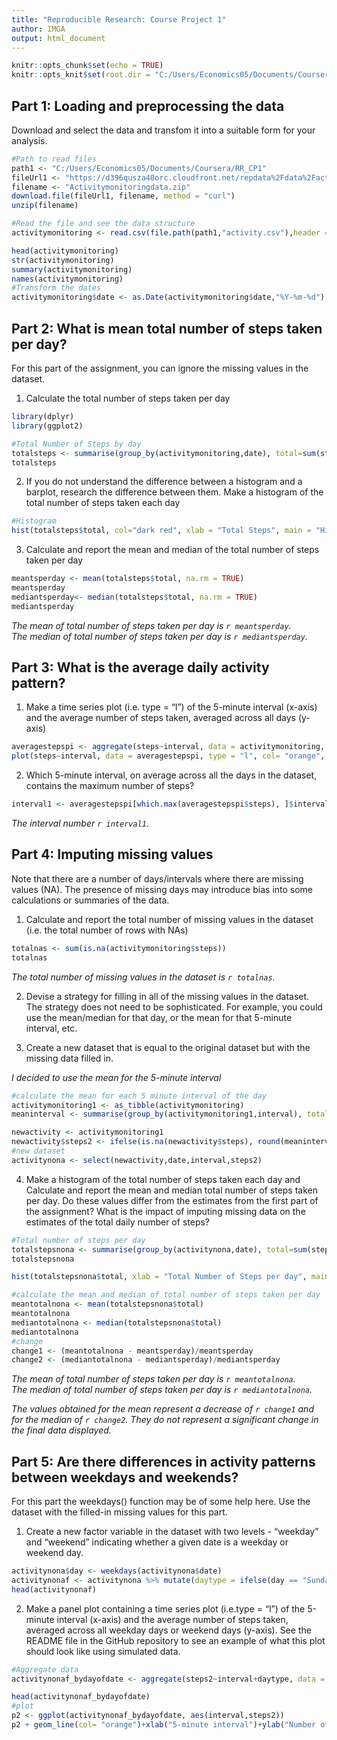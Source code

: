 ---
title: "Reproducible Research: Course Project 1"
author: IMGA
output: html_document
---

```{r setup, include=FALSE}
knitr::opts_chunk$set(echo = TRUE)
knitr::opts_knit$set(root.dir = "C:/Users/Economics05/Documents/Coursera/RR_CP1")
```


## Part 1: Loading and preprocessing the data

Download and select the data and transfom it into a suitable form for your analysis.

```{r, echo=TRUE}
#Path to read files
path1 <- "C:/Users/Economics05/Documents/Coursera/RR_CP1"
fileUrl1 <- "https://d396qusza40orc.cloudfront.net/repdata%2Fdata%2Factivity.zip"
filename <- "Activitymonitoringdata.zip"
download.file(fileUrl1, filename, method = "curl")
unzip(filename)

#Read the file and see the data structure
activitymonitoring <- read.csv(file.path(path1,"activity.csv"),header = TRUE)

head(activitymonitoring)
str(activitymonitoring)
summary(activitymonitoring)
names(activitymonitoring)
#Transform the dates
activitymonitoring$date <- as.Date(activitymonitoring$date,"%Y-%m-%d")
```

## Part 2: What is mean total number of steps taken per day?

For this part of the assignment, you can ignore the missing values in the dataset.

1. Calculate the total number of steps taken per day
```{r packages, message=FALSE, warning=FALSE}
library(dplyr)
library(ggplot2)
```

```{r steps}
#Total Number of Steps by day
totalsteps <- summarise(group_by(activitymonitoring,date), total=sum(steps), .groups = 'drop')
totalsteps
```
2. If you do not understand the difference between a histogram and a barplot, research the difference between them. Make a histogram of the total number of steps taken each day
```{r histogram}
#Histogram
hist(totalsteps$total, col="dark red", xlab = "Total Steps", main = "Histogram of the Total Number of Steps per day")
```

3. Calculate and report the mean and median of the total number of steps taken per day
```{r basicstatistics}
meantsperday <- mean(totalsteps$total, na.rm = TRUE)
meantsperday
mediantsperday<- median(totalsteps$total, na.rm = TRUE)
mediantsperday
```
*The mean of total number of steps taken per day is `r meantsperday`.*  
*The median of total number of steps taken per day is `r mediantsperday`.*

## Part 3: What is the average daily activity pattern?

1. Make a time series plot (i.e. type = "l") of the 5-minute interval (x-axis) and the average number of steps taken, averaged across all days (y-axis)  

```{r activitypattern}
averagestepspi <- aggregate(steps~interval, data = activitymonitoring, FUN = mean, na.rm=TRUE)
plot(steps~interval, data = averagestepspi, type = "l", col= "orange", xlab= "Interval of five minutes", ylab = "Steps", main = "Average Number of Steps by interval averaged across all days")
```  

2. Which 5-minute interval, on average across all the days in the dataset, contains the maximum number of steps?
```{r activitypattern1}
interval1 <- averagestepspi[which.max(averagestepspi$steps), ]$interval
```
*The interval number `r interval1`.*

## Part 4: Imputing missing values

Note that there are a number of days/intervals where there are missing values (NA). The presence of missing days may introduce bias into some calculations or summaries of the data.

1. Calculate and report the total number of missing values in the dataset (i.e. the total number of rows with NAs)

```{r totalna}
totalnas <- sum(is.na(activitymonitoring$steps))
totalnas
```

*The total number of missing values in the dataset is `r totalnas`.*  


2. Devise a strategy for filling in all of the missing values in the dataset. The strategy does not need to be sophisticated. For example, you could use the mean/median for that day, or the mean for that 5-minute interval, etc.

3. Create a new dataset that is equal to the original dataset but with the missing data filled in.

*I decided to use the mean for the 5-minute interval*
```{r filling}
#calculate the mean for each 5 minute interval of the day
activitymonitoring1 <- as_tibble(activitymonitoring)
meaninterval <- summarise(group_by(activitymonitoring1,interval), total=mean(steps, na.rm = TRUE), .groups = 'drop')

newactivity <- activitymonitoring1
newactivity$steps2 <- ifelse(is.na(newactivity$steps), round(meaninterval$total[match(newactivity$interval, meaninterval$interval)],0), newactivity$steps)
#new dataset
activitynona <- select(newactivity,date,interval,steps2)
```

4. Make a histogram of the total number of steps taken each day and Calculate and report the mean and median total number of steps taken per day. Do these values differ from the estimates from the first part of the assignment? What is the impact of imputing missing data on the estimates of the total daily number of steps?

```{r newdata}
#Total number of steps per day
totalstepsnona <- summarise(group_by(activitynona,date), total=sum(steps2), .groups ='drop')
totalstepsnona

hist(totalstepsnona$total, xlab = "Total Number of Steps per day", main = "Histogram of Total Number of Steps per day", col = "dark red")
```

```{r newdatastats}
#calculate the mean and median of total number of steps taken per day
meantotalnona <- mean(totalstepsnona$total)
meantotalnona
mediantotalnona <- median(totalstepsnona$total)
mediantotalnona
#change
change1 <- (meantotalnona - meantsperday)/meantsperday
change2 <- (mediantotalnona - mediantsperday)/mediantsperday
```


*The mean of total number of steps taken per day is `r meantotalnona`.*  
*The median of total number of steps taken per day is `r mediantotalnona`.*

*The values obtained for the mean represent a decrease of `r change1` and for the median of `r change2`. They do not represent a significant change in the final data displayed.*

## Part 5: Are there differences in activity patterns between weekdays and weekends?

For this part the weekdays() function may be of some help here. Use the dataset with the filled-in missing values for this part.

1. Create a new factor variable in the dataset with two levels - "weekday" and "weekend" indicating whether a given date is a weekday or weekend day.
```{r weekends}
activitynona$day <- weekdays(activitynona$date)
activitynonaf <- activitynona %>% mutate(daytype = ifelse(day == "Sunday"| day == "Saturday", "Weekend", "Weekday"))
head(activitynonaf)
```

2. Make a panel plot containing a time series plot (i.e.type = "l") of the 5-minute interval (x-axis) and the average number of steps taken, averaged across all weekday days or weekend days (y-axis). See the README file in the GitHub repository to see an example of what this plot should look like using simulated data.

```{r finalplot}
#Aggregate data
activitynonaf_bydayofdate <- aggregate(steps2~interval+daytype, data = activitynonaf, FUN = mean, na.action = na.omit)

head(activitynonaf_bydayofdate)
#plot
p2 <- ggplot(activitynonaf_bydayofdate, aes(interval,steps2))
p2 + geom_line(col= "orange")+xlab("5-minute interval")+ylab("Number of Average Steps")+ggtitle("Average steps per 5-minute interval by day type: Weekend vs Weekday")+ facet_grid(daytype~.)
```